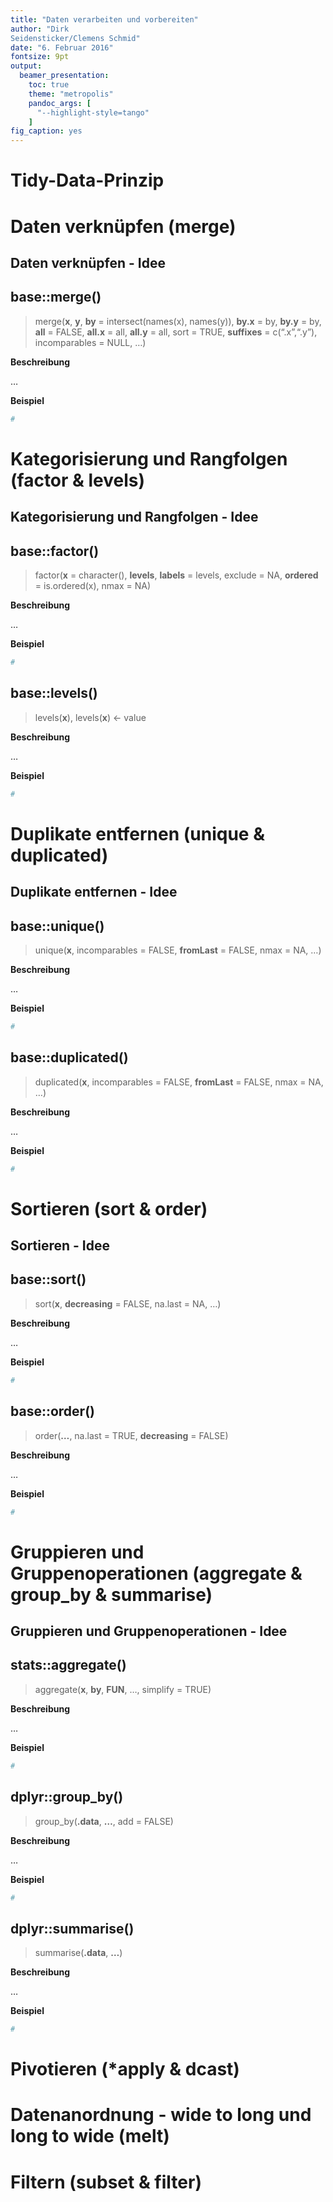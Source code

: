 ```yaml
--- 
title: "Daten verarbeiten und vorbereiten" 
author: "Dirk
Seidensticker/Clemens Schmid" 
date: "6. Februar 2016" 
fontsize: 9pt 
output: 
  beamer_presentation: 
    toc: true 
    theme: "metropolis" 
    pandoc_args: [ 
      "--highlight-style=tango" 
    ] 
fig_caption: yes 
---
```


# Tidy-Data-Prinzip

# Daten verknüpfen (merge)

## Daten verknüpfen - Idee

## base::merge()

> merge(**x**, **y**, **by** = intersect(names(x), names(y)),
      **by.x** = by, **by.y** = by, **all** = FALSE, **all.x** = all, **all.y** = all,
      sort = TRUE, **suffixes** = c(".x",".y"),
      incomparables = NULL, ...)

**Beschreibung**

...

**Beispiel**

```r
# 
```

# Kategorisierung und Rangfolgen (factor & levels)

## Kategorisierung und Rangfolgen - Idee

## base::factor()

> factor(**x** = character(), **levels**, **labels** = levels,
       exclude = NA, **ordered** = is.ordered(x), nmax = NA)

**Beschreibung**

...

**Beispiel**

```r
# 
```

## base::levels()

> levels(**x**), levels(**x**) <- value

**Beschreibung**

...

**Beispiel**

```r
# 
```

# Duplikate entfernen (unique & duplicated)

## Duplikate entfernen - Idee 

## base::unique()

> unique(**x**, incomparables = FALSE, **fromLast** = FALSE,
        nmax = NA, ...)

**Beschreibung**

...

**Beispiel**

```r
# 
```

## base::duplicated()

> duplicated(**x**, incomparables = FALSE,
           **fromLast** = FALSE, nmax = NA, ...)

**Beschreibung**

...

**Beispiel**

```r
# 
```

# Sortieren (sort & order)

## Sortieren - Idee 

## base::sort()

> sort(**x**, **decreasing** = FALSE, na.last = NA, ...)

**Beschreibung**

...

**Beispiel**

```r
# 
```

## base::order()

> order(**...**, na.last = TRUE, **decreasing** = FALSE)

**Beschreibung**

...

**Beispiel**

```r
# 
```

# Gruppieren und Gruppenoperationen (aggregate & group_by & summarise)

## Gruppieren und Gruppenoperationen - Idee 

## stats::aggregate()

> aggregate(**x**, **by**, **FUN**, ..., simplify = TRUE)

**Beschreibung**

...

**Beispiel**

```r
# 
``` 

## dplyr::group_by()

> group_by(**.data**, **...**, add = FALSE)

**Beschreibung**

...

**Beispiel**

```r
# 
``` 

## dplyr::summarise()

> summarise(**.data**, **...**)

**Beschreibung**

...

**Beispiel**

```r
# 
``` 

# Pivotieren (*apply & dcast)

# Datenanordnung - wide to long und long to wide (melt)

# Filtern (subset & filter)